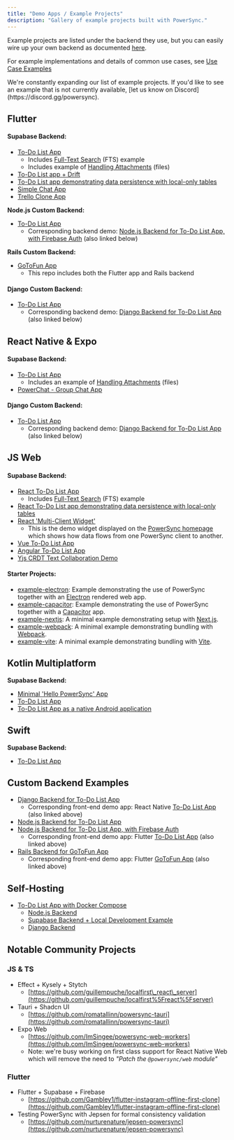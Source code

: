 ```yaml
---
title: "Demo Apps / Example Projects"
description: "Gallery of example projects built with PowerSync."
---
```


Example projects are listed under the backend they use, but you can easily wire up your own backend as documented [here](/usage/installation/app-backend-setup).

For example implementations and details of common use cases, see [Use Case Examples](/usage/use-case-examples)

<Check>
   We're constantly expanding our list of example projects. If you'd like to see an example that is not currently available, [let us know on Discord](https://discord.gg/powersync).
</Check>

## <Icon icon="flutter" size="22" iconType="solid"/> Flutter

#### Supabase Backend:

* [To-Do List App](https://github.com/powersync-ja/powersync.dart/tree/master/demos/supabase-todolist)
   * Includes [Full-Text Search](/usage/use-case-examples/full-text-search) (FTS) example
   * Includes example of [Handling Attachments](/integration-guides/supabase-+-powersync/handling-attachments) (files)
* [To-Do List app + Drift](https://github.com/powersync-ja/powersync.dart/tree/master/demos/supabase-todolist-drift)
* [To-Do List app demonstrating data persistence with local-only tables](https://github.com/powersync-ja/powersync.dart/tree/main/demos/supabase-todolist-optional-sync)
* [Simple Chat App](https://github.com/powersync-ja/powersync.dart/tree/master/demos/supabase-simple-chat)
* [Trello Clone App](https://github.com/powersync-ja/powersync-supabase-flutter-trello-demo)

**Node.js Custom Backend:**

* [To-Do List App](https://github.com/powersync-ja/powersync-flutter-firebase-nodejs-todolist-demo)
   * Corresponding backend demo: [Node.js Backend for To-Do List App, with Firebase Auth](https://github.com/powersync-ja/powersync-nodejs-firebase-backend-todolist-demo) (also linked below)

**Rails Custom Backend:**

* [GoToFun App](https://github.com/powersync-ja/powersync-rails-flutter-demo)
   * This repo includes both the Flutter app and Rails backend

#### Django Custom Backend:

* [To-Do List App](https://github.com/powersync-ja/powersync.dart/tree/master/demos/django-todolist)
   * Corresponding backend demo: [Django Backend for To-Do List App](https://github.com/powersync-ja/powersync-django-backend-todolist-demo) (also linked below)

## <Icon icon="react" size="22" iconType="solid"/> React Native & Expo

#### Supabase Backend:

* [To-Do List App](https://github.com/powersync-ja/powersync-js/tree/main/demos/react-native-supabase-todolist)
   * Includes an example of [Handling Attachments](/integration-guides/supabase-+-powersync/handling-attachments) (files)
* [PowerChat - Group Chat App](https://github.com/powersync-ja/powersync-js/tree/main/demos/react-native-supabase-group-chat)

#### Django Custom Backend:

* [To-Do List App](https://github.com/powersync-ja/powersync-js/tree/main/demos/django-react-native-todolist)
   * Corresponding backend demo: [Django Backend for To-Do List App](https://github.com/powersync-ja/powersync-django-backend-todolist-demo) (also linked below)

## <Icon icon="js" size="22" iconType="solid"/> JS Web

#### Supabase Backend:

* [React To-Do List App](https://github.com/powersync-ja/powersync-js/tree/main/demos/react-supabase-todolist)
   * Includes [Full-Text Search](/usage/use-case-examples/full-text-search) (FTS) example
* [React To-Do List app demonstrating data persistence with local-only tables](https://github.com/powersync-ja/powersync-js/tree/main/demos/react-supabase-todolist-optional-sync)
* [React 'Multi-Client Widget'](https://github.com/powersync-ja/powersync-js/tree/main/demos/react-multi-client)
   * This is the demo widget displayed on the [PowerSync homepage](https://www.powersync.com/) which shows how data flows from one PowerSync client to another.
* [Vue To-Do List App](https://github.com/powersync-ja/powersync-js/tree/main/demos/vue-supabase-todolist)
* [Angular To-Do List App](https://github.com/powersync-ja/powersync-js/tree/main/demos/angular-supabase-todolist)
* [Yjs CRDT Text Collaboration Demo](https://github.com/powersync-ja/powersync-js/tree/main/demos/yjs-react-supabase-text-collab)

#### Starter Projects:

* [example-electron](https://github.com/powersync-ja/powersync-js/tree/main/demos/example-electron): Example demonstrating the use of PowerSync together with an [Electron](https://www.electronjs.org/) rendered web app.
* [example-capacitor](https://github.com/powersync-ja/powersync-js/tree/main/demos/example-capacitor): Example demonstrating the use of PowerSync together with a [Capacitor](https://capacitorjs.com/) app.
* [example-nextjs](https://github.com/powersync-ja/powersync-js/blob/main/demos/example-nextjs/README.md): A minimal example demonstrating setup with [Next.js](https://nextjs.org/).
* [example-webpack](https://github.com/powersync-ja/powersync-js/blob/main/demos/example-webpack/README.md): A minimal example demonstrating bundling with [Webpack](https://webpack.js.org/).
* [example-vite](https://github.com/powersync-ja/powersync-js/blob/main/demos/example-vite/README.md): A minimal example demonstrating bundling with [Vite](https://vitejs.dev/).

## <Icon icon="flag" size="22" iconType="solid"/> Kotlin Multiplatform

**Supabase Backend:**

* [Minimal 'Hello PowerSync' App](https://github.com/powersync-ja/powersync-kotlin/tree/main/demos/hello-powersync)
* [To-Do List App](https://github.com/powersync-ja/powersync-kotlin/tree/main/demos/supabase-todolist)
* [To-Do List App as a native Android application](https://github.com/powersync-ja/powersync-kotlin/tree/main/demos/android-supabase-todolist)

## <Icon icon="swift" size="22" iconType="solid"/> Swift

**Supabase Backend:**

* [To-Do List App](https://github.com/powersync-ja/powersync-kotlin-swift-demo)

## <Icon icon="screwdriver-wrench" size="22" iconType="solid"/> Custom Backend Examples

* [Django Backend for To-Do List App](https://github.com/powersync-ja/powersync-django-backend-todolist-demo)
   * Corresponding front-end demo app: React Native [To-Do List App](https://github.com/powersync-ja/powersync-js/tree/main/demos/django-react-native-todolist) (also linked above)
* [Node.js Backend for To-Do List App ](https://github.com/powersync-ja/powersync-nodejs-backend-todolist-demo)
* [Node.js Backend for To-Do List App, with Firebase Auth](https://github.com/powersync-ja/powersync-nodejs-firebase-backend-todolist-demo)
   * Corresponding front-end demo app: Flutter [To-Do List App](https://github.com/powersync-ja/powersync-flutter-firebase-nodejs-todolist-demo) (also linked above)
* [Rails Backend for GoToFun App](https://github.com/powersync-ja/powersync-rails-flutter-demo/tree/main/gotofun-backend)
   * Corresponding front-end demo app: Flutter [GoToFun App](https://github.com/powersync-ja/powersync-rails-flutter-demo/tree/main/gotofun-app) (also linked above)

##  <Icon icon="desktop" size="22" iconType="solid"/> <Icon icon="house" size="22" iconType="solid"/> Self-Hosting

* [To-Do List App with Docker Compose](https://github.com/powersync-ja/self-host-demo)
   * [Node.js Backend](https://github.com/powersync-ja/self-host-demo/tree/main/demos/nodejs)
   * [Supabase Backend + Local Development Example](https://github.com/powersync-ja/self-host-demo/tree/main/demos/supabase)
   * [Django Backend](https://github.com/powersync-ja/self-host-demo/tree/main/demos/django)

## <Icon icon="people-carry-box" size="22" iconType="solid"/> Notable Community Projects

### JS & TS

* Effect + Kysely + Stytch
   * [https://github.com/guillempuche/localfirst\_react\_server](https://github.com/guillempuche/localfirst%5Freact%5Fserver)
* Tauri + Shadcn UI
   * [https://github.com/romatallinn/powersync-tauri](https://github.com/romatallinn/powersync-tauri)
* Expo Web
   * [https://github.com/ImSingee/powersync-web-workers](https://github.com/ImSingee/powersync-web-workers)
   * Note: we're busy working on first class support for React Native Web which will remove the need to _"Patch the_  _`@powersync/web`_ _module"_

### Flutter

* Flutter + Supabase + Firebase
   * [https://github.com/Gambley1/flutter-instagram-offline-first-clone](https://github.com/Gambley1/flutter-instagram-offline-first-clone)
* Testing PowerSync with Jepsen for formal consistency validation
   * [https://github.com/nurturenature/jepsen-powersync](https://github.com/nurturenature/jepsen-powersync)
